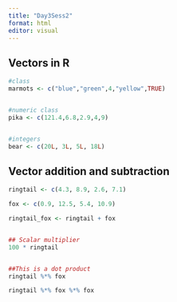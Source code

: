 ```yaml
---
title: "Day3Sess2"
format: html
editor: visual
---
```


## Vectors in R 

```r
#class
marmots <- c("blue","green",4,"yellow",TRUE)


#numeric class
pika <- c(121.4,6.8,2.9,4,9)


#integers 
bear <- c(20L, 3L, 5L, 18L)
```
## Vector addition and subtraction 
```r
ringtail <- c(4.3, 8.9, 2.6, 7.1)

fox <- c(0.9, 12.5, 5.4, 10.9)

ringtail_fox <- ringtail + fox 


## Scalar multiplier 
100 * ringtail 


##This is a dot product 
ringtail %*% fox 

ringtail %*% fox %*% fox

```



